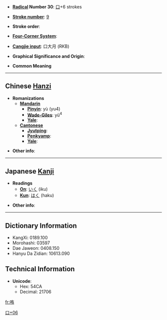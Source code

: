 * '''[[Wiktionary:Chinese radical index| Radical]] Number 30''': [[Wiktionary:Chinese radical index 口|口]]+6 strokes

* '''[[Wiktionary:Chinese total strokes index|Stroke number]]''': [[Wiktionary:Chinese total strokes index 9|9]]

* '''Stroke order''': 

* '''[[Wiktionary:Chinese four corner index|Four-Corner System]]''': 

* '''[[Wiktionary:Chinese Cangjie index|Cangjie input]]''': 口大月 (RKB)

* '''Graphical Significance and Origin''': 

* '''Common Meaning'''

----

== Chinese [[Hanzi]] ==

* '''Romanizations'''
** '''[[Mandarin]]'''
*** '''[[Pinyin]]''': yù (yu4)
*** '''[[Wade-Giles]]''': yü<sup>4</sup>
*** '''[[Yale]]''': 
** '''[[Cantonese]]'''
*** '''[[Jyutping]]''':
*** '''[[Penkyamp]]''': 
*** '''[[Yale]]''': 

* '''Other info''': 

----

== Japanese [[Kanji]] ==

* '''Readings'''
** '''[[On]]''': [[いく]] (iku)
** '''[[Kun]]''': [[はく]] (haku)

* '''Other info''':  

----

== Dictionary Information ==

* KangXi: 0189.100
* Morohashi: 03597
* Dae Jaweon: 0408.150
* Hanyu Da Zidian: 10613.090

== Technical Information ==

* '''Unicode''':
** Hex: 54CA
** Decimal: 21706

[[Category:CJKV Character articles lacking a common meaning|口+06]]

[[fr:哊]]